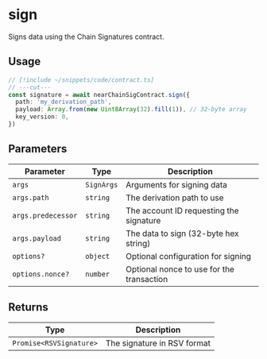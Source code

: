 # sign

Signs data using the Chain Signatures contract.

## Usage

```ts twoslash
// [!include ~/snippets/code/contract.ts]
// ---cut---
const signature = await nearChainSigContract.sign({
  path: 'my_derivation_path',
  payload: Array.from(new Uint8Array(32).fill(1)), // 32-byte array
  key_version: 0,
})
```

## Parameters

| Parameter          | Type       | Description                               |
| ------------------ | ---------- | ----------------------------------------- |
| `args`             | `SignArgs` | Arguments for signing data                |
| `args.path`        | `string`   | The derivation path to use                |
| `args.predecessor` | `string`   | The account ID requesting the signature   |
| `args.payload`     | `string`   | The data to sign (32-byte hex string)     |
| `options?`         | `object`   | Optional configuration for signing        |
| `options.nonce?`   | `number`   | Optional nonce to use for the transaction |

## Returns

| Type                    | Description                 |
| ----------------------- | --------------------------- |
| `Promise<RSVSignature>` | The signature in RSV format |
